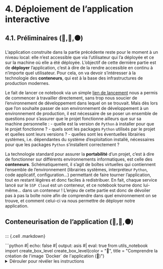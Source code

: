 # 4. Déploiement de l'application interactive

## 4.1. Préliminaires (🔵,🔴,⚫)

L'application construite dans la partie précédente reste pour le moment à un niveau local: elle n'est accessible que via l'utilisateur qui l'a déployée et ce sur la machine où elle a été déployée. L'objectif de cette dernière partie est de **déployer** l'application, c'est à dire de la rendre accessible en continu à n'importe quel utilisateur. Pour cela, on va devoir s'intéresser à la technologie des **conteneurs**, qui est à la base des infrastructures de production modernes.

Le fait de lancer ce notebook via un simple [lien de lancement](LIEN A METTRE) nous a permis de commencer à travailler directement, sans trop nous soucier de l'environnement de développement dans lequel on se trouvait. Mais dès lors que l'on souhaite passer de son environnement de développement à un environnement de production, il est nécessaire de se poser un ensemble de questions pour s'assurer que le projet fonctionne ailleurs que sur sa machine personnelle :
- quelle est la version de `Python` à installer pour que le projet fonctionne ?
- quels sont les packages `Python` utilisés par le projet et quelles sont leurs versions ?
- quelles sont les éventuelles librairies systèmes, i.e. dépendantes du système d'exploitation installé, nécessaires pour que les packages `Python` s'installent correctement ?

La technologie standard pour assurer la **portabilité** d'un projet, c'est à dire de fonctionner sur différents environnements informatiques, est celle des **conteneurs**. Schématiquement, il s'agit de boîtes virtuelles qui contiennent l'ensemble de l’environnement (librairies systèmes, interpréteur `Python`, code applicatif, configuration...) permettant de faire tourner l’application, tout en restant légères et donc faciles à redistribuer. En fait, chaque service lancé sur le `SSP Cloud` est un conteneur, et ce notebook tourne donc lui-même... dans un conteneur ! L'enjeu de cette partie est donc de dévoiler pas à pas la boîte noire afin de comprendre dans quel environnement on se trouve, et comment celui-ci va nous permettre de déployer notre application.

## Conteneurisation de l'application (🔵,🔴,⚫)

::: {.cell .markdown}
<!----- boite 🔵 ----->

```{=html}
```python
#| echo: false
#| output: asis
#| eval: true
from utils_notebook import create_box_level
create_box_level(color = "🔵", title = "Comprendre la création de l'image `Docker` de l'application (🔵)")
```
<details>
<summary>Dérouler pour révéler les instructions</summary>
```

Le projet contient à la racine un fichier `Dockerfile`. Il s'agit de la "recette" de construction de l'image `Docker` de l'application, i.e. qui spécifie l'environnement nécessaire à son bon fonctionnement. En vous inspirant de la [documentation Streamlit](https://docs.streamlit.io/knowledge-base/tutorials/deploy/docker#create-a-dockerfile) (en Anglais) ou bien de cette [page de cours](https://ensae-reproductibilite.github.io/website/chapters/portability.html#dockerfile), essayez de comprendre pas à pas les étapes de construction de l'image `Docker` de l'application.

```{=html}
</details>
</div>
```

<!----- end 🔵 ----->
:::

::: {.cell .markdown}
<!----- boite 🔴, ⚫ ----->

```{=html}
```python
#| echo: false
#| output: asis
#| eval: true
from utils_notebook import create_box_level
create_box_level(color = "grey", title = "Créer le `Dockerfile` de l'application (🔴, ⚫)")
```
<details>
<summary>Dérouler pour révéler les instructions</summary>
```

Une image `Docker` est construite à partir d'un fichier spécifique généralement placé à la racine du projet, le `Dockerfile`. Sans regarder le `Dockerfile` existant dans le projet, et en vous inspirant de la [documentation Streamlit](https://docs.streamlit.io/knowledge-base/tutorials/deploy/docker#create-a-dockerfile) (en Anglais) essayez de construire le `Dockerfile` pertinent pour l'application, puis comparez votre solution à l'existant. Quelques consignes supplémentaires :
- on utilisera comme image de base `inseefrlab/onyxia-jupyter-python:py3.10.9`
- on se mettra en utilisateur *root* via l'[instruction USER](https://docs.docker.com/engine/reference/builder/#user)
- on aura besoin d'installer les librairies système suivantes via `apt-get` : `ffmpeg, libsm6, libxext6, libzbar0`
- on copiera tous les fichiers du projet local sur l'image `Docker` à l'aide de l'[instruction COPY](https://docs.docker.com/engine/reference/builder/#copy)
- on fera tourner l'application sur le port `8000` du conteneur (qu'il faudra donc prendre soin d'exposer)
- on ne fera pas de `HEALTHCHECK`

```{=html}
</details>
</div>
```

<!----- end 🔴, ⚫ ----->
:::

::: {.cell .markdown}
<!----- boite ⚫ ----->

```{=html}
```python
#| echo: false
#| output: asis
#| eval: true
from utils_notebook import create_box_level
create_box_level(color = "⚫", title = "Construire l'image `Docker` de l'application par intégration continue (⚫)")
```
<details>
<summary>Dérouler pour révéler les instructions</summary>
```

Une fois le `Dockerfile` construit (du moins sa première version), on va l'utiliser pour construire une image `Docker` (la "boîte" virtuelle) et mettre celle-ci sur un registre (répertoire d'images) afin que celle-ci puisse être réutilisée dans un autre environnement que celui où on l'a développée. On pourrait faire cela "à la main" en ligne de commandes (cf. [documentation Docker](https://docs.docker.com/get-started/02_our_app/)), mais on va plutôt automatiser le processus en passant par un *pipeline* (série d'étapes) d'intégration continue. Ainsi, à chaque mise à jour du code source de l'application (nouvelles fonctionnalités, correction de bugs, etc.), notre image sera automatiquement mise à jour.

Les étapes à suivre sont les suivantes :
- si nécessaire, créer un compte personnel sur [GitHub](https://github.com) et sur le [DockerHub](https://hub.docker.com/) (registre d'images open-source)
- bien s'assurer que le `Dockerfile` obtenu à l'étape précédente est identique à celui existant dans le projet
- [forker](https://docs.github.com/fr/get-started/quickstart/fork-a-repo) le [dépôt du projet](https://github.com/InseeFrLab/funathon2023_sujet4) afin de l'avoir dans votre espace personnel sur `GitHub`
- [cloner](https://docs.github.com/fr/repositories/creating-and-managing-repositories/cloning-a-repository) le dépôt forké (i.e. de la forme `votre_nom_utilisateur_gh/funathon2023_sujet4`) via un terminal
- créer un nouveau dépôt public sur le `DockerHub`
- créer les secrets `DOCKERHUB_USERNAME` et `DOCKERHUB_TOKEN` (cf. [documentation Docker](https://docs.docker.com/build/ci/github-actions/#step-one-create-the-repository)), nécessaires pour que le CI `GitHub` puisse pousser une image sur le `DockerHub`
- ajuster le fichier d'intégration continue (`.github/workflows/docker.yaml`) pour que le dépôt sur lequel est envoyé l'image ne soit plus `inseefrlab/funathon2023_sujet4` mais `votre_nom_utilisateur_dh/funathon2023_sujet4`
- *commit*/*push* les changements sur `GitHub`
- si tout s'est bien passé, une action devrait se lancer (cf. onglet `Actions` du dépôt) afin de construire l'image et de l'envoyer sur le `DockerHub`
- si l'action s'est bien déroulée (flèche verte), aller vérifier que l'image est bien disponible dans votre espace sur le `DockerHub`

```{=html}
</details>
</div>
```

<!----- end ⚫ ----->
:::



## Déploiement sur le `SSP Cloud`

Maintenant que l'image de notre application est disponible sur le `DockerHub`, elle peut à présent être récupérée (*pull*) et déployée sur n'importe quel environnement. Dans notre cas, on va la déployer sur un cluster `Kubernetes`, l'infrastructure sous-jacente du `SSP Cloud`. Le fonctionnement de `Kubernetes` est assez technique, mais l'on pourra s'abstraire de certaines parties selon le niveau de difficulté choisi.


::: {.cell .markdown}
<!----- boite 🔴,⚫ ----->

```{=html}
```python
#| echo: false
#| output: asis
#| eval: true
from utils_notebook import create_box_level
create_box_level(color = "grey", title = "Déploiement de l'application à partir du `DockerHub` `InseeFrLab` (🔴,⚫)")
```
<details>
<summary>Dérouler pour révéler les instructions</summary>
```

En amont de ce projet, nous avons construit une image `Docker` fonctionnelle de l'application, disponible sur le `DockerHub` dans l'espace [inseefrlab](https://hub.docker.com/repository/docker/inseefrlab/funathon2023_sujet4). Nous avons également créés dans le répertoire `deployment/` à la racine du projet les trois fichiers standards nécessaires au déploiement d'une application sur `Kubernetes`. 

Afin de déployer l'application, suivre les instructions suivantes :
- inspecter les fichiers `deployment.yml`, `service.yml` et `ingress.yml` et repérer les éléments suivants :
    - où est spécifiée l'image que l'on va déployer. Pour la difficulté ⚫: remplacer l'image actuelle par celle que vous avez construite et envoyée sur le `DockerHub` dans la partie précédente
    - où sont spécifiées les ressources computationnelles que l'on va allouer à l'application
    - où est défini le port que l'on a exposé dans le `Dockerfile`. Pour la difficulté ⚫: si vous n'avez pas exposé l'application sur le port `8000`, modifier cette ligne
    - où est défini le port sur lequel on va exposer l'application sur le cluster `Kubernetes`
    - où est définie l'URL à laquelle on va exposer l'application pour que les utilisateurs puissent s'y connecter. La modifier (à 2 reprises) pour y indiquer une adresse personalisée pour votre déploiement. Seule contrainte : elle doit être de la forme : `*.lab.sspcloud.fr` 
- ouvrir un terminal dans le service `Jupyter`
- se placer dans le projet du funathon : `cd funathon2023_sujet4`
- appliquer les contrats de déploiement : `kubernetes apply -f deployment/`
- vérifier le lancement du conteneur : `watch kubernetes get pods`. Le nom associé devrait être de la forme `funathon2023-sujet4-****-*****`
- une fois que le conteneur est indiqué comme `Running`, entrer dans un navigateur l'URL que vous avez spécifié dans le fichier `ingress.yml`, et vérifier que l'application fonctionne correctement

```{=html}
</details>
</div>
```

<!----- end 🔴,⚫ ----->
:::

Votre application est maintenant déployée, vous pouvez partager cette URL avec n'importe quel utilisateur dans le monde !
